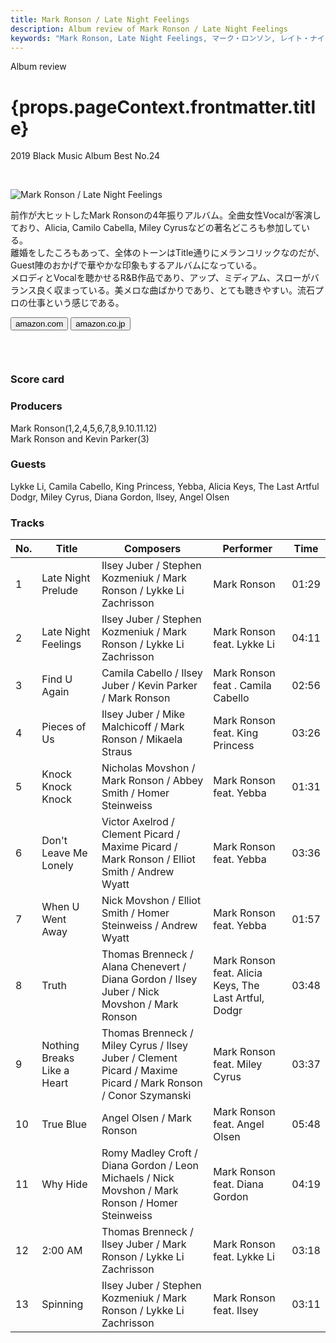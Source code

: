 ```yaml
---
title: Mark Ronson / Late Night Feelings
description: Album review of Mark Ronson / Late Night Feelings
keywords: "Mark Ronson, Late Night Feelings, マーク・ロンソン, レイト・ナイト・フィーリングス"
---
```





<p className="largeP">Album review</p>
<h1 className="h1--no--margin">{props.pageContext.frontmatter.title}</h1>
<p className="largeP">
  <Link to="/best50/2019/">2019 Black Music Album Best No.24</Link>
</p>

<br/>
<Row  className="image-card-group">
	<Column colMd={3} colLg={4} noGutterMdLeft="">
       <ImageCard>

![Mark Ronson / Late Night Feelings](../../images/cd/markronson2L.jpg)

</ImageCard>
	</Column>
	<Column colMd={4} colLg={8} noGutterMdLeft="">
	<p>
	前作が大ヒットしたMark Ronsonの4年振りアルバム。全曲女性Vocalが客演しており、Alicia, Camilo Cabella, Miley Cyrusなどの著名どころも参加している。
	<br/>離婚をしたころもあって、全体のトーンはTitle通りにメランコリックなのだが、Guest陣のおかげで華やかな印象もするアルバムになっている。
	<br/>メロディとVocalを聴かせるR&B作品であり、アップ、ミディアム、スローがバランス良く収まっている。美メロな曲ばかりであり、とても聴きやすい。流石プロの仕事という感じである。
	</p>
	<div>
	  <Button className="button-right-mergin"  href="https://amzn.to/2UbyEKj" renderIcon={ArrowUpRight} size='sm' kind='primary'>
      amazon.com
    </Button>
    <Button className="button-right-mergin"  href="https://amzn.to/2XD9iqR" renderIcon={ArrowUpRight} size='sm' kind='secondary'>
      amazon.co.jp
    </Button>
	</div>
	<a style="display:inline-block;overflow:hidden;background:url(https://linkmaker.itunes.apple.com/ja-jp/lockup.svg?releaseDate=2019-06-21&kind=album&bubble=apple_music&style=mono-black) no-repeat;width:180px;height:45px;" href="https://geo.music.apple.com/jp/album/late-night-feelings/1459276577?mt=1&app=music&ls=1&at=11lcug"></a>
	</Column>
</Row>
<Row >
	<Column colMd={4} colLg={4} noGutterMdLeft="">
<div>
  <h3>Score card</h3>
	<SliderJS1 value="5" />
  <SliderJS2 value="2" />
	<SliderJS3 value="1" />
  <SliderJS4 value="9" />
</div>
</Column>
<Column colMd={8} colLg={8} noGutterMdLeft="">
<div>
<h3>Producers</h3>
<p>
	Mark Ronson(1,2,4,5,6,7,8,9.10.11.12)
	<br/>Mark Ronson and Kevin Parker(3)
</p>
<h3>Guests</h3>
<p>
	Lykke Li, Camila Cabello, King Princess, Yebba, Alicia Keys, The Last Artful Dodgr, Miley Cyrus, Diana Gordon, Ilsey, Angel Olsen
</p>
</div>
</Column>
</Row>

<h3>Tracks</h3>

| No. | Title                       | Composers                                                                                                    | Performer                                             | Time  |
| --- | --------------------------- | ------------------------------------------------------------------------------------------------------------ | ----------------------------------------------------- | ----- |
| 1   | Late Night Prelude          | Ilsey Juber / Stephen Kozmeniuk / Mark Ronson / Lykke Li Zachrisson                                          | Mark Ronson                                           | 01:29 |
| 2   | Late Night Feelings         | Ilsey Juber / Stephen Kozmeniuk / Mark Ronson / Lykke Li Zachrisson                                          | Mark Ronson feat. Lykke Li                            | 04:11 |
| 3   | Find U Again                | Camila Cabello / Ilsey Juber / Kevin Parker / Mark Ronson                                                    | Mark Ronson feat . Camila Cabello                     | 02:56 |
| 4   | Pieces of Us                | Ilsey Juber / Mike Malchicoff / Mark Ronson / Mikaela Straus                                                 | Mark Ronson feat. King Princess                       | 03:26 |
| 5   | Knock Knock Knock           | Nicholas Movshon / Mark Ronson / Abbey Smith / Homer Steinweiss                                              | Mark Ronson feat. Yebba                               | 01:31 |
| 6   | Don't Leave Me Lonely       | Victor Axelrod / Clement Picard / Maxime Picard / Mark Ronson / Elliot Smith / Andrew Wyatt                  | Mark Ronson feat. Yebba                               | 03:36 |
| 7   | When U Went Away            | Nick Movshon / Elliot Smith / Homer Steinweiss / Andrew Wyatt                                                | Mark Ronson feat. Yebba                               | 01:57 |
| 8   | Truth                       | Thomas Brenneck / Alana Chenevert / Diana Gordon / Ilsey Juber / Nick Movshon / Mark Ronson                  | Mark Ronson feat. Alicia Keys, The Last Artful, Dodgr | 03:48 |
| 9   | Nothing Breaks Like a Heart | Thomas Brenneck / Miley Cyrus / Ilsey Juber / Clement Picard / Maxime Picard / Mark Ronson / Conor Szymanski | Mark Ronson feat. Miley Cyrus                         | 03:37 |
| 10  | True Blue                   | Angel Olsen / Mark Ronson                                                                                    | Mark Ronson feat. Angel Olsen                         | 05:48 |
| 11  | Why Hide                    | Romy Madley Croft / Diana Gordon / Leon Michaels / Nick Movshon / Mark Ronson / Homer Steinweiss             | Mark Ronson feat. Diana Gordon                        | 04:19 |
| 12  | 2:00 AM                     | Thomas Brenneck / Ilsey Juber / Mark Ronson / Lykke Li Zachrisson                                            | Mark Ronson feat. Lykke Li                            | 03:18 |
| 13  | Spinning                    | Ilsey Juber / Stephen Kozmeniuk / Mark Ronson / Lykke Li Zachrisson                                          | Mark Ronson feat. Ilsey                               | 03:11 |
